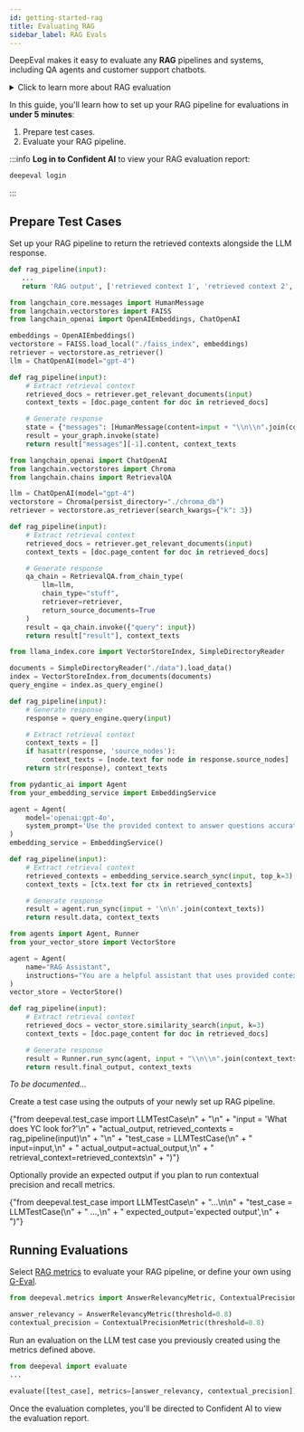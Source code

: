 ```yaml
---
id: getting-started-rag
title: Evaluating RAG
sidebar_label: RAG Evals
---
```



DeepEval makes it easy to evaluate any **RAG** pipelines and systems, including QA agents and customer support chatbots.

<details>
  <summary>Click to learn more about RAG evaluation</summary>

[RAG Evaluation](/guides/guides-rag-evaluation) is one of the most popular use-cases for DeepEval. A good RAG evaluation pipeline can help you determine the best prompts, models, and retriever settings for your specific use-case.

DeepEval's RAG metrics require you to set up an `LLMTestCase`, which represents a single interaction with your RAG pipeline.

![ok](https://deepeval-docs.s3.amazonaws.com/docs:llm-test-case.png)

DeepEval offers a total of 5 RAG metrics, which are:

- [Answer Relevancy](/docs/metrics-answer-relevancy)
- [Faithfulness](/docs/metrics-faithfulness)
- [Contextual Relevancy](/docs/metrics-contextual-relevancy)
- [Contextual Precision](/docs/metrics-contextual-precision)
- [Contextual Recall](/docs/metrics-contextual-recall)

</details>

In this guide, you'll learn how to set up your RAG pipeline for evaluations in **under 5 minutes**:

1. Prepare test cases.
2. Evaluate your RAG pipeline.

:::info
**Log in to Confident AI** to view your RAG evaluation report:

```bash
deepeval login
```

:::

## Prepare Test Cases

<Timeline>
<TimelineItem title="Setup RAG pipeline" number="1">

Set up your RAG pipeline to return the retrieved contexts alongside the
LLM response.

<Tabs>
<TabItem value="python" label="Python">

```python title="main.py" showLineNumbers={true} wrapLines={true}
def rag_pipeline(input):
   ...
   return 'RAG output', ['retrieved context 1', 'retrieved context 2', ...]
```

</TabItem>
<TabItem value="langgraph" label="LangGraph">

```python title="main.py" showLineNumbers={true} wrapLines={true}
from langchain_core.messages import HumanMessage
from langchain.vectorstores import FAISS
from langchain_openai import OpenAIEmbeddings, ChatOpenAI

embeddings = OpenAIEmbeddings()
vectorstore = FAISS.load_local("./faiss_index", embeddings)
retriever = vectorstore.as_retriever()
llm = ChatOpenAI(model="gpt-4")

def rag_pipeline(input):
    # Extract retrieval context
    retrieved_docs = retriever.get_relevant_documents(input)
    context_texts = [doc.page_content for doc in retrieved_docs]

    # Generate response
    state = {"messages": [HumanMessage(content=input + "\\n\\n".join(context_texts))]}
    result = your_graph.invoke(state)
    return result["messages"][-1].content, context_texts
```

</TabItem>
<TabItem value="langchain" label="LangChain">

```python title="main.py" showLineNumbers={true} wrapLines={true}
from langchain_openai import ChatOpenAI
from langchain.vectorstores import Chroma
from langchain.chains import RetrievalQA

llm = ChatOpenAI(model="gpt-4")
vectorstore = Chroma(persist_directory="./chroma_db")
retriever = vectorstore.as_retriever(search_kwargs={"k": 3})

def rag_pipeline(input):
    # Extract retrieval context
    retrieved_docs = retriever.get_relevant_documents(input)
    context_texts = [doc.page_content for doc in retrieved_docs]

    # Generate response
    qa_chain = RetrievalQA.from_chain_type(
        llm=llm,
        chain_type="stuff",
        retriever=retriever,
        return_source_documents=True
    )
    result = qa_chain.invoke({"query": input})
    return result["result"], context_texts
```

</TabItem>
<TabItem value="llama_index" label="LlamaIndex">

```python title="main.py" showLineNumbers={true} wrapLines={true}
from llama_index.core import VectorStoreIndex, SimpleDirectoryReader

documents = SimpleDirectoryReader("./data").load_data()
index = VectorStoreIndex.from_documents(documents)
query_engine = index.as_query_engine()

def rag_pipeline(input):
    # Generate response
    response = query_engine.query(input)

    # Extract retrieval context
    context_texts = []
    if hasattr(response, 'source_nodes'):
        context_texts = [node.text for node in response.source_nodes]
    return str(response), context_texts
```

</TabItem>
<TabItem value="pydantic" label="Pydantic AI">

```python title="main.py" showLineNumbers={true} wrapLines={true}
from pydantic_ai import Agent
from your_embedding_service import EmbeddingService

agent = Agent(
    model='openai:gpt-4o',
    system_prompt='Use the provided context to answer questions accurately.'
)
embedding_service = EmbeddingService()

def rag_pipeline(input):
    # Extract retrieval context
    retrieved_contexts = embedding_service.search_sync(input, top_k=3)
    context_texts = [ctx.text for ctx in retrieved_contexts]

    # Generate response
    result = agent.run_sync(input + '\n\n'.join(context_texts))
    return result.data, context_texts
```

</TabItem>
<TabItem value="openai-agents" label="OpenAI Agents">

```python title="main.py" showLineNumbers={true} wrapLines={true}
from agents import Agent, Runner
from your_vector_store import VectorStore

agent = Agent(
    name="RAG Assistant",
    instructions="You are a helpful assistant that uses provided context"
)
vector_store = VectorStore()

def rag_pipeline(input):
    # Extract retrieval context
    retrieved_docs = vector_store.similarity_search(input, k=3)
    context_texts = [doc.page_content for doc in retrieved_docs]

    # Generate response
    result = Runner.run_sync(agent, input + "\\n\\n".join(context_texts))
    return result.final_output, context_texts
```

</TabItem>
<TabItem value="crewai" label="CrewAI">
    <p>
      <i>To be documented...</i>
    </p>
</TabItem>
</Tabs>

</TimelineItem>
<TimelineItem title="Create a test case" number="2">
    <p>
      Create a test case using the outputs of your newly set up RAG pipeline.
    </p>
    <CodeBlock
      language="python"
      title="main.py"
      showLineNumbers={true}
      wrapLines={true}
      metastring="{1,4}"
    >
      {"from deepeval.test_case import LLMTestCase\n" +
        "\n" +
        "input = 'What does YC look for?'\n" +
        "actual_output, retrieved_contexts = rag_pipeline(input)\n" +
        "\n" +
        "test_case = LLMTestCase(\n" +
        "    input=input,\n" +
        "    actual_output=actual_output,\n" +
        "    retrieval_context=retrieved_contexts\n" +
        ")"}
    </CodeBlock>
</TimelineItem>
<TimelineItem title="Fill test cases" number="3">
    <p>
      Optionally provide an expected output if you plan to run contextual
      precision and recall metrics.
    </p>
    <CodeBlock
      language="python"
      title="main.py"
      showLineNumbers={true}
      wrapLines={true}
      metastring="{6}"
    >
      {"from deepeval.test_case import LLMTestCase\n" +
        "...\n\n" +
        "test_case = LLMTestCase(\n" +
        "    ...,\n" +
        "    expected_output='expected output',\n" +
        ")"}
    </CodeBlock>
</TimelineItem>
</Timeline>

## Running Evaluations

<Timeline>
<TimelineItem title="Select metrics" number="1">

Select [RAG metrics](/docs/metrics-answer-relevancy) to evaluate your RAG pipeline, or define your own using [G-Eval](/docs/metrics-llm-evals).

```python title="main.py" showLineNumbers={true} wrapLines={true}
from deepeval.metrics import AnswerRelevancyMetric, ContextualPrecisionMetric

answer_relevancy = AnswerRelevancyMetric(threshold=0.8)
contextual_precision = ContextualPrecisionMetric(threshold=0.8)
```

</TimelineItem>
<TimelineItem title="Running an evaluation" number="2">

Run an evaluation on the LLM test case you previously created using the metrics defined above.

```python title="main.py" showLineNumbers={true} wrapLines={true}
from deepeval import evaluate
...

evaluate([test_case], metrics=[answer_relevancy, contextual_precision])
```

Once the evaluation completes, you'll be directed to Confident AI to view the evaluation report.

<VideoDisplay src="https://deepeval-docs.s3.us-east-1.amazonaws.com/getting-started%3Arag.mp4" />

</TimelineItem>
</Timeline>
